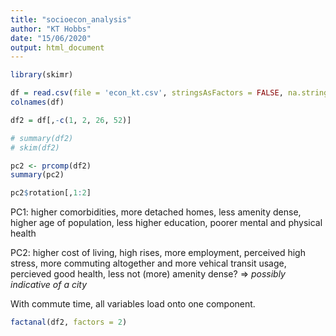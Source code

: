 ```yaml
---
title: "socioecon_analysis"
author: "KT Hobbs"
date: "15/06/2020"
output: html_document
---
```


```r
library(skimr)
```

```r
df = read.csv(file = 'econ_kt.csv', stringsAsFactors = FALSE, na.strings="", header=TRUE)
colnames(df)
```


```r
df2 = df[,-c(1, 2, 26, 52)]

# summary(df2)
# skim(df2)

```


```r
pc2 <- prcomp(df2)
summary(pc2)
```

```r
pc2$rotation[,1:2]
```
PC1: higher comorbidities, more detached homes, less amenity dense, higher age of population, less higher education, poorer mental and physical health

PC2: higher cost of living, high rises, more employment, perceived high stress, more commuting altogether and more vehical transit usage, percieved good health, less not (more) amenity dense? => *possibly indicative of a city*

With commute time, all variables load onto one component.
```r
factanal(df2, factors = 2)
```

